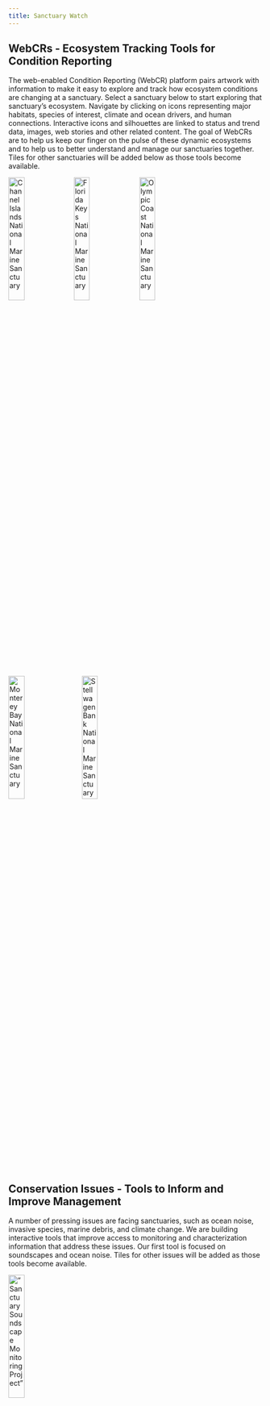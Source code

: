 ```yaml
---
title: Sanctuary Watch
---
```


## WebCRs - Ecosystem Tracking Tools for Condition Reporting

The web-enabled Condition Reporting (WebCR) platform pairs artwork with information to make it easy to explore and track how ecosystem conditions are changing at a sanctuary. Select a sanctuary below to start exploring that sanctuary’s ecosystem. Navigate by clicking on icons representing major habitats, species of interest, climate and ocean drivers, and human connections. Interactive icons and silhouettes are linked to status and trend data, images, web stories and other related content. The goal of WebCRs are to help us keep our finger on the pulse of these dynamic ecosystems and to help us to better understand and manage our sanctuaries together. Tiles for other sanctuaries will be added below as those tools become available.

[![Channel Islands National Marine Sanctuary](images/tmp-card-cinms.png){width=25%}](https://sanctuarywatch.ioos.us/webcr-channelislands/) [![Florida Keys National Marine Sanctuary](images/tmp-card-fk.png){width=25%}](https://noaa-iea.github.io/fk-esr-info/infographic.html) [![Olympic Coast National Marine Sanctuary](images/tmp-card-ocnms.png){width=25%}](https://sanctuarywatch.ioos.us/webcr-olympiccoast/) 

![Monterey Bay National Marine Sanctuary](images/tmp-card-mbnms.png){width=25%}&nbsp;&nbsp;&nbsp;&nbsp;&nbsp;![Stellwagen Bank National Marine Sanctuary](images/tmp-card-sbnms.png){width=25%}

## Conservation Issues - Tools to Inform and Improve Management

A number of pressing issues are facing sanctuaries, such as ocean noise, invasive species, marine debris, and climate change. We are building interactive tools that improve access to monitoring and characterization information that address these issues. Our first tool is focused on soundscapes and ocean noise. Tiles for other issues will be added as those tools become available.

[!["Sanctuary Soundscape Monitoring Project"](images/tmp-card_issue-sanctsound2.png){width=25%}](https://sanctsound.ioos.us/){target="_blank"}
